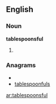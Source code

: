 ==English==

===Noun===
'''tablespoonsful'''

# {{plural of|[[tablespoonful]]}}

===Anagrams===
* {{alphagram|abefllnoopsstu}}
* [[tablespoonfuls#English|tablespoonfuls]]

[[ar:tablespoonsful]]